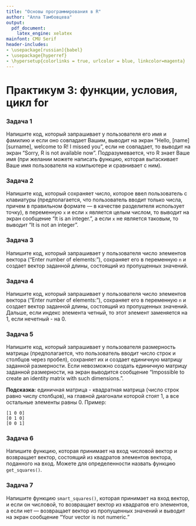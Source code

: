 ```yaml
---
title: "Основы программирования в R"
author: "Алла Тамбовцева"
output:
  pdf_document:
    latex_engine: xelatex
mainfont: CMU Serif
header-includes:
- \usepackage[russian]{babel}
- \usepackage{hyperref}
- \hypersetup{colorlinks = true, urlcolor = blue, linkcolor=magenta}
---
```

# Практикум 3: функции, условия, цикл for

### Задача 1

Напишите код, который запрашивает у пользователя его имя и фамилию и если оно совпадает Вашим, выводит на экран "Hello, [name][surname], welcome to R! I missed you", если не совпадает, то выводит на экран "Sorry, R is not available now". Подразумевается, что R знает Ваше имя (при желании можете написать функцию, которая вытаскивает Ваше имя пользователя на компьютере и сравнивает с ним).

### Задача 2

Напишите код, который сохраняет число, которое ввел пользователь с клавиатуры (предполагается, что пользователь вводит только числа, причем в правильном формате — в качестве разделителя использует точку), в переменную `x` и если `x` является целым числом, то выводит на экран сообщение "It is an integer.", а если `x` не является таковым, то выводит "It is not an integer".

### Задача 3

Напишите код, который запрашивает у пользователя число элементов вектора ("Enter number of elements: "), сохраняет его в переменную `n` и создает вектор заданной длины, состоящий из пропущенных значений.

### Задача 4

Напишите код, который запрашивает у пользователя число элементов вектора ("Enter number of elements: "), сохраняет его в переменную `n` и создает вектор заданной длины, состоящий из пропущенных значений. Дальше, если индекс элемента четный, то этот элемент заменяется на 1, если нечетный - на 0.

### Задача 5

Напишите код, который запрашивает у пользователя размерность матрицы (предполагается, что пользователь вводит число строк и столбцов через пробел), сохраняет их и создает единичную матрицу заданной размерности. Если невозможно создать единичную матрицу заданной размерности, на экран выводится сообщение "Impossible to create an identity matrix with such dimensions.".

**Подсказка:** единичная матрица - квадратная матрица (число строк равно числу столбцов), на главной диагонали которой стоят 1, а все остальные элементы равны 0. Пример:

```
[1 0 0]
[0 1 0]
[0 0 1]
```

### Задача 6

Напишите функцию, которая принимает на вход числовой вектор и возвращает вектор, состоящий из квадратов элементов вектора, поданного на вход. Можете для определенности назвать функцию `get_squares()`.

### Задача 7

Напишите функцию `smart_squares()`, которая принимает на вход вектор, и если он числовой, то возвращает вектор из квадратов его элементов, а если нет — возвращает вектор из пропущенных значений и выводит на экран сообщение "Your vector is not numeric."


